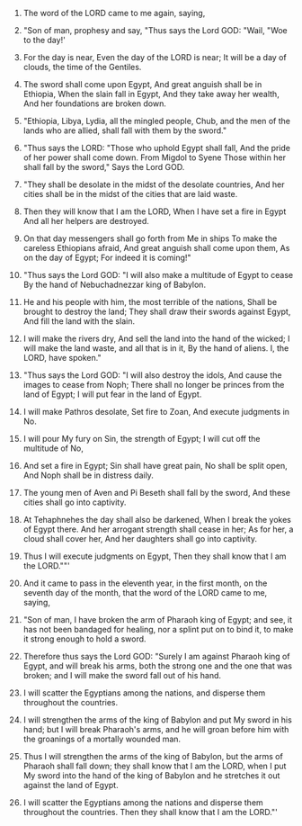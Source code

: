 
1. The word of the LORD came to me again, saying,

2. "Son of man, prophesy and say, "Thus says the Lord GOD: "Wail, "Woe to the day!'

3. For the day is near, Even the day of the LORD is near; It will be a day of clouds, the time of the Gentiles.

4. The sword shall come upon Egypt, And great anguish shall be in Ethiopia, When the slain fall in Egypt, And they take away her wealth, And her foundations are broken down.

5. "Ethiopia, Libya, Lydia, all the mingled people, Chub, and the men of the lands who are allied, shall fall with them by the sword."

6. "Thus says the LORD: "Those who uphold Egypt shall fall, And the pride of her power shall come down. From Migdol to Syene Those within her shall fall by the sword," Says the Lord GOD.

7. "They shall be desolate in the midst of the desolate countries, And her cities shall be in the midst of the cities that are laid waste.

8. Then they will know that I am the LORD, When I have set a fire in Egypt And all her helpers are destroyed.

9. On that day messengers shall go forth from Me in ships To make the careless Ethiopians afraid, And great anguish shall come upon them, As on the day of Egypt; For indeed it is coming!"

10. "Thus says the Lord GOD: "I will also make a multitude of Egypt to cease By the hand of Nebuchadnezzar king of Babylon.

11. He and his people with him, the most terrible of the nations, Shall be brought to destroy the land; They shall draw their swords against Egypt, And fill the land with the slain.

12. I will make the rivers dry, And sell the land into the hand of the wicked; I will make the land waste, and all that is in it, By the hand of aliens. I, the LORD, have spoken."

13. "Thus says the Lord GOD: "I will also destroy the idols, And cause the images to cease from Noph; There shall no longer be princes from the land of Egypt; I will put fear in the land of Egypt.

14. I will make Pathros desolate, Set fire to Zoan, And execute judgments in No.

15. I will pour My fury on Sin, the strength of Egypt; I will cut off the multitude of No,

16. And set a fire in Egypt; Sin shall have great pain, No shall be split open, And Noph shall be in distress daily.

17. The young men of Aven and Pi Beseth shall fall by the sword, And these cities shall go into captivity.

18. At Tehaphnehes the day shall also be darkened, When I break the yokes of Egypt there. And her arrogant strength shall cease in her; As for her, a cloud shall cover her, And her daughters shall go into captivity.

19. Thus I will execute judgments on Egypt, Then they shall know that I am the LORD.""'

20. And it came to pass in the eleventh year, in the first month, on the seventh day of the month, that the word of the LORD came to me, saying,

21. "Son of man, I have broken the arm of Pharaoh king of Egypt; and see, it has not been bandaged for healing, nor a splint put on to bind it, to make it strong enough to hold a sword.

22. Therefore thus says the Lord GOD: "Surely I am against Pharaoh king of Egypt, and will break his arms, both the strong one and the one that was broken; and I will make the sword fall out of his hand.

23. I will scatter the Egyptians among the nations, and disperse them throughout the countries.

24. I will strengthen the arms of the king of Babylon and put My sword in his hand; but I will break Pharaoh's arms, and he will groan before him with the groanings of a mortally wounded man.

25. Thus I will strengthen the arms of the king of Babylon, but the arms of Pharaoh shall fall down; they shall know that I am the LORD, when I put My sword into the hand of the king of Babylon and he stretches it out against the land of Egypt.

26. I will scatter the Egyptians among the nations and disperse them throughout the countries. Then they shall know that I am the LORD."'


